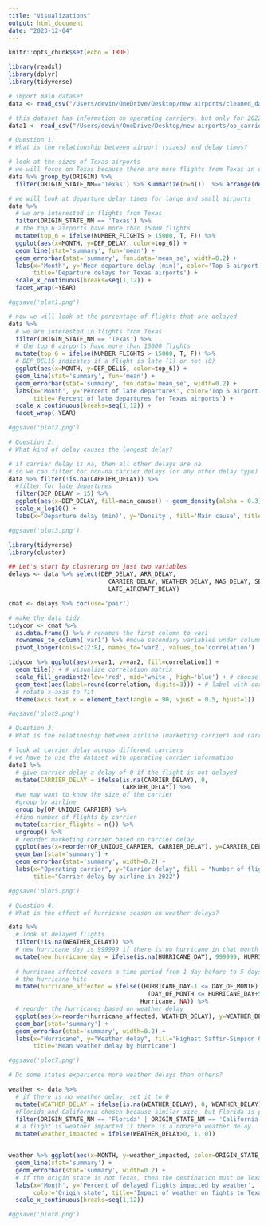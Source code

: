 ---
title: "Visualizations"
output: html_document
date: "2023-12-04"
---

```{r setup, include=FALSE}
knitr::opts_chunk$set(echo = TRUE)
```

```{r}
library(readxl)
library(dplyr)
library(tidyverse)

```

```{r}
# import main dataset
data <- read_csv("/Users/devin/OneDrive/Desktop/new airports/cleaned_data.csv")

# this dataset has information on operating carriers, but only for 2022
data1 <- read_csv("/Users/devin/OneDrive/Desktop/new airports/op_carrier2022.csv")
```



```{r}

# Question 1:
# What is the relationship between airport (sizes) and delay times?

# look at the sizes of Texas airports 
# we will focus on Texas because there are more flights from Texas in our dataset 
data %>% group_by(ORIGIN) %>%
  filter(ORIGIN_STATE_NM=='Texas') %>% summarize(n=n())  %>% arrange(desc(n))

# we will look at departure delay times for large and small airports
data %>%
  # we are interested in flights from Texas
  filter(ORIGIN_STATE_NM == 'Texas') %>%
  # the top 6 airports have more than 15000 flights
  mutate(top_6 = ifelse(NUMBER_FLIGHTS > 15000, T, F)) %>%
  ggplot(aes(x=MONTH, y=DEP_DELAY, color=top_6)) + 
  geom_line(stat='summary', fun='mean') + 
  geom_errorbar(stat='summary', fun.data='mean_se', width=0.2) + 
  labs(x='Month', y='Mean departure delay (min)', color='Top 6 airport',
       title='Departure delays for Texas airports') + 
  scale_x_continuous(breaks=seq(1,12)) + 
  facet_wrap(~YEAR)

#ggsave('plot1.png')

```


```{r}

# now we will look at the percentage of flights that are delayed 
data %>%
  # we are interested in flights from Texas
  filter(ORIGIN_STATE_NM == 'Texas') %>%
  # the top 6 airports have more than 15000 flights
  mutate(top_6 = ifelse(NUMBER_FLIGHTS > 15000, T, F)) %>% 
  # DEP_DEL15 indicates if a flight is late (1) or not (0)
  ggplot(aes(x=MONTH, y=DEP_DEL15, color=top_6)) + 
  geom_line(stat='summary', fun='mean') + 
  geom_errorbar(stat='summary', fun.data='mean_se', width=0.2) +
  labs(x='Month', y='Percent of late departures', color='Top 6 airport',
       title='Percent of late departures for Texas airports') + 
  scale_x_continuous(breaks=seq(1,12)) +
  facet_wrap(~YEAR)

#ggsave('plot2.png')


```

```{r}

# Question 2: 
# What kind of delay causes the longest delay? 

# if carrier delay is na, then all other delays are na
# so we can filter for non-na carrier delays (or any other delay type)
data %>% filter(!is.na(CARRIER_DELAY)) %>% 
  #filter for late departures
  filter(DEP_DELAY > 15) %>% 
  ggplot(aes(x=DEP_DELAY, fill=main_cause)) + geom_density(alpha = 0.3) +
  scale_x_log10() +
  labs(x='Departure delay (min)', y='Density', fill='Main cause', title='Departure delay by main cause of delay')

#ggsave('plot3.png')

```

```{r}
library(tidyverse)
library(cluster)

## Let's start by clustering on just two variables
delays <- data %>% select(DEP_DELAY, ARR_DELAY, 
                            CARRIER_DELAY, WEATHER_DELAY, NAS_DELAY, SECURITY_DELAY,
                            LATE_AIRCRAFT_DELAY)

cmat <- delays %>% cor(use='pair')

# make the data tidy 
tidycor <- cmat %>% 
  as.data.frame() %>% # renames the first column to var1
  rownames_to_column('var1') %>% #move secondary variables under column var2 
  pivot_longer(cols=c(2:8), names_to='var2', values_to='correlation')

tidycor %>% ggplot(aes(x=var1, y=var2, fill=correlation)) +
  geom_tile() + # visualize correlation matrix
  scale_fill_gradient2(low='red', mid='white', high='blue') + # choose colors
  geom_text(aes(label=round(correlation, digits=3))) + # label with correlations 
  # rotate x-axis to fit 
  theme(axis.text.x = element_text(angle = 90, vjust = 0.5, hjust=1))

#ggsave('plot9.png')
```






```{r}

# Question 3: 
# What is the relationship between airline (marketing carrier) and carrier delay?

# look at carrier delay across different carriers
# we have to use the dataset with operating carrier information
data1 %>% 
  # give carrier delay a delay of 0 if the flight is not delayed 
  mutate(CARRIER_DELAY = ifelse(is.na(CARRIER_DELAY), 0,
                                CARRIER_DELAY)) %>%
  #we may want to know the size of the carrier
  #group by airline
  group_by(OP_UNIQUE_CARRIER) %>%
  #find number of flights by carrier
  mutate(carrier_flights = n()) %>%
  ungroup() %>%
  # reorder marketing carrier based on carrier delay
  ggplot(aes(x=reorder(OP_UNIQUE_CARRIER, CARRIER_DELAY), y=CARRIER_DELAY, fill=carrier_flights)) +
  geom_bar(stat='summary') + 
  geom_errorbar(stat='summary', width=0.2) + 
  labs(x="Operating carrier", y="Carrier delay", fill = "Number of flights",
       title="Carrier delay by airline in 2022") 

#ggsave('plot5.png')


```


```{r}

# Question 4: 
# What is the effect of hurricane season on weather delays?

data %>% 
  # look at delayed flights
  filter(!is.na(WEATHER_DELAY)) %>%
  # new hurricane day is 999999 if there is no hurricane in that month
  mutate(new_hurricane_day = ifelse(is.na(HURRICANE_DAY), 999999, HURRICANE_DAY)) %>%
  
  # hurricane affected covers a time period from 1 day before to 5 days after
  # the hurricane hits 
  mutate(hurricane_affected = ifelse((HURRICANE_DAY-1 <= DAY_OF_MONTH) &
                                       (DAY_OF_MONTH <= HURRICANE_DAY+5),
                                     Hurricane, NA)) %>%
  # reorder the hurricanes based on weather delay
  ggplot(aes(x=reorder(hurricane_affected, WEATHER_DELAY), y=WEATHER_DELAY, fill=Highest_SS_Category)) +
  geom_bar(stat='summary') + 
  geom_errorbar(stat='summary', width=0.2) + 
  labs(x="Hurricane", y="Weather delay", fill="Highest Saffir-Simpson Category",
       title="Mean weather delay by hurricane")

#ggsave('plot7.png')

```

```{r}

# Do some states experience more weather delays than others? 

weather <- data %>% 
  # if there is no weather delay, set it to 0 
  mutate(WEATHER_DELAY = ifelse(is.na(WEATHER_DELAY), 0, WEATHER_DELAY) )%>%
  #Florida and California chosen because similar size, but Florida is prone to hurricanes 
  filter(ORIGIN_STATE_NM == 'Florida' | ORIGIN_STATE_NM == 'California') %>% 
  # a flight is weather impacted if there is a nonzero weather delay
  mutate(weather_impacted = ifelse(WEATHER_DELAY>0, 1, 0)) 


weather %>% ggplot(aes(x=MONTH, y=weather_impacted, color=ORIGIN_STATE_NM)) +
  geom_line(stat='summary') +
  geom_errorbar(stat='summary', width=0.2) + 
  # if the origin state is not Texas, then the destination must be Texas
  labs(x='Month', y='Percent of delayed flights impacted by weather',
       color='Origin state', title='Impact of weather on fights to Texas') +
  scale_x_continuous(breaks=seq(1,12))

#ggsave('plot8.png')

```


